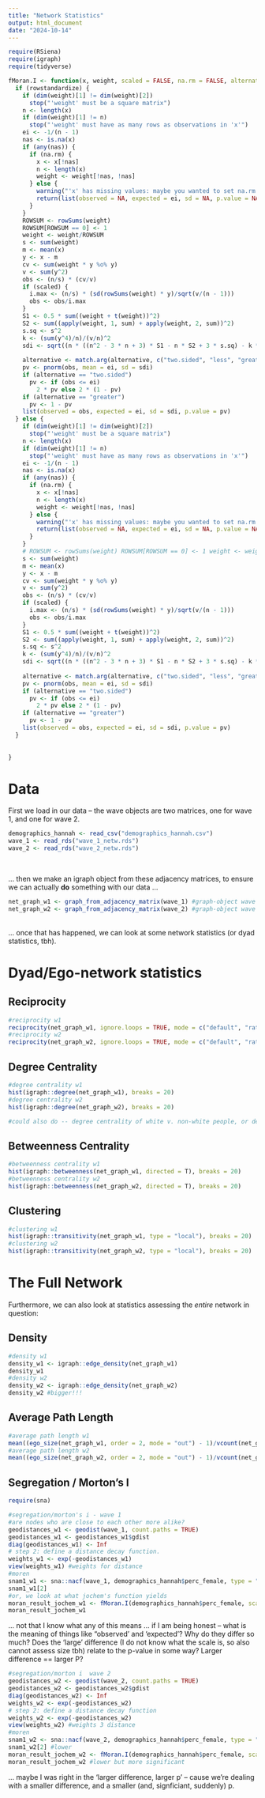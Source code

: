 ```yaml
---
title: "Network Statistics"
output: html_document
date: "2024-10-14"
---
```


```r
require(RSiena)
require(igraph)
require(tidyverse)
```
```r
fMoran.I <- function(x, weight, scaled = FALSE, na.rm = FALSE, alternative = "two.sided", rowstandardize = TRUE) {
  if (rowstandardize) {
    if (dim(weight)[1] != dim(weight)[2])
      stop("'weight' must be a square matrix")
    n <- length(x)
    if (dim(weight)[1] != n)
      stop("'weight' must have as many rows as observations in 'x'")
    ei <- -1/(n - 1)
    nas <- is.na(x)
    if (any(nas)) {
      if (na.rm) {
        x <- x[!nas]
        n <- length(x)
        weight <- weight[!nas, !nas]
      } else {
        warning("'x' has missing values: maybe you wanted to set na.rm = TRUE?")
        return(list(observed = NA, expected = ei, sd = NA, p.value = NA))
      }
    }
    ROWSUM <- rowSums(weight)
    ROWSUM[ROWSUM == 0] <- 1
    weight <- weight/ROWSUM
    s <- sum(weight)
    m <- mean(x)
    y <- x - m
    cv <- sum(weight * y %o% y)
    v <- sum(y^2)
    obs <- (n/s) * (cv/v)
    if (scaled) {
      i.max <- (n/s) * (sd(rowSums(weight) * y)/sqrt(v/(n - 1)))
      obs <- obs/i.max
    }
    S1 <- 0.5 * sum((weight + t(weight))^2)
    S2 <- sum((apply(weight, 1, sum) + apply(weight, 2, sum))^2)
    s.sq <- s^2
    k <- (sum(y^4)/n)/(v/n)^2
    sdi <- sqrt((n * ((n^2 - 3 * n + 3) * S1 - n * S2 + 3 * s.sq) - k * (n * (n - 1) * S1 - 2 * n *
                                                                           S2 + 6 * s.sq))/((n - 1) * (n - 2) * (n - 3) * s.sq) - 1/((n - 1)^2))
    alternative <- match.arg(alternative, c("two.sided", "less", "greater"))
    pv <- pnorm(obs, mean = ei, sd = sdi)
    if (alternative == "two.sided")
      pv <- if (obs <= ei)
        2 * pv else 2 * (1 - pv)
    if (alternative == "greater")
      pv <- 1 - pv
    list(observed = obs, expected = ei, sd = sdi, p.value = pv)
  } else {
    if (dim(weight)[1] != dim(weight)[2])
      stop("'weight' must be a square matrix")
    n <- length(x)
    if (dim(weight)[1] != n)
      stop("'weight' must have as many rows as observations in 'x'")
    ei <- -1/(n - 1)
    nas <- is.na(x)
    if (any(nas)) {
      if (na.rm) {
        x <- x[!nas]
        n <- length(x)
        weight <- weight[!nas, !nas]
      } else {
        warning("'x' has missing values: maybe you wanted to set na.rm = TRUE?")
        return(list(observed = NA, expected = ei, sd = NA, p.value = NA))
      }
    }
    # ROWSUM <- rowSums(weight) ROWSUM[ROWSUM == 0] <- 1 weight <- weight/ROWSUM
    s <- sum(weight)
    m <- mean(x)
    y <- x - m
    cv <- sum(weight * y %o% y)
    v <- sum(y^2)
    obs <- (n/s) * (cv/v)
    if (scaled) {
      i.max <- (n/s) * (sd(rowSums(weight) * y)/sqrt(v/(n - 1)))
      obs <- obs/i.max
    }
    S1 <- 0.5 * sum((weight + t(weight))^2)
    S2 <- sum((apply(weight, 1, sum) + apply(weight, 2, sum))^2)
    s.sq <- s^2
    k <- (sum(y^4)/n)/(v/n)^2
    sdi <- sqrt((n * ((n^2 - 3 * n + 3) * S1 - n * S2 + 3 * s.sq) - k * (n * (n - 1) * S1 - 2 * n *
                                                                           S2 + 6 * s.sq))/((n - 1) * (n - 2) * (n - 3) * s.sq) - 1/((n - 1)^2))
    alternative <- match.arg(alternative, c("two.sided", "less", "greater"))
    pv <- pnorm(obs, mean = ei, sd = sdi)
    if (alternative == "two.sided")
      pv <- if (obs <= ei)
        2 * pv else 2 * (1 - pv)
    if (alternative == "greater")
      pv <- 1 - pv
    list(observed = obs, expected = ei, sd = sdi, p.value = pv)
  }
  
  
}

```
# Data 
First we load in our data -- the wave objects are two matrices, one for wave 1, and one for wave 2. 
```r
demographics_hannah <- read_csv("demographics_hannah.csv")
wave_1 <- read_rds("wave_1_netw.rds")
wave_2 <- read_rds("wave_2_netw.rds")
```

\

... then we make an igraph object from these adjacency matrices, to ensure we can actually **do** something with our data ...
```r
net_graph_w1 <- graph_from_adjacency_matrix(wave_1) #graph-object wave 1
net_graph_w2 <- graph_from_adjacency_matrix(wave_2) #graph-object wave 2
```
 
\
... once that has happened, we can look at some network statistics (or dyad statistics, tbh).

# Dyad/Ego-network statistics 
## Reciprocity
```r
#reciprocity w1 
reciprocity(net_graph_w1, ignore.loops = TRUE, mode = c("default", "ratio"))
#reciprocity w2 
reciprocity(net_graph_w2, ignore.loops = TRUE, mode = c("default", "ratio"))
```

## Degree Centrality 
```r
#degree centrality w1 
hist(igraph::degree(net_graph_w1), breaks = 20)
#degree centrality w2 
hist(igraph::degree(net_graph_w2), breaks = 20)

#could also do -- degree centrality of white v. non-white people, or degree centrality of dutch v. non-dutch people 
```

## Betweenness Centrality
```r
#betweenness centrality w1 
hist(igraph::betweenness(net_graph_w1, directed = T), breaks = 20)
#betweenness centrality w2 
hist(igraph::betweenness(net_graph_w2, directed = T), breaks = 20)
```

## Clustering 
```r
#clustering w1 
hist(igraph::transitivity(net_graph_w1, type = "local"), breaks = 20)
#clustering w2 
hist(igraph::transitivity(net_graph_w2, type = "local"), breaks = 20)
```

# The Full Network 
Furthermore, we can also look at statistics assessing the *entire* network in question: 

## Density 
```r
#density w1
density_w1 <- igraph::edge_density(net_graph_w1)
density_w1
#density w2 
density_w2 <- igraph::edge_density(net_graph_w2)
density_w2 #bigger!!!
```

## Average Path Length
```r
#average path length w1
mean((ego_size(net_graph_w1, order = 2, mode = "out") - 1)/vcount(net_graph_w1))
#average path length w2
mean((ego_size(net_graph_w2, order = 2, mode = "out") - 1)/vcount(net_graph_w2))
```

## Segregation / Morton's I
```r
require(sna)
```

```r
#segregation/morton's i - wave 1 
#are nodes who are close to each other more alike?
geodistances_w1 <- geodist(wave_1, count.paths = TRUE)
geodistances_w1 <- geodistances_w1$gdist
diag(geodistances_w1) <- Inf
# step 2: define a distance decay function.
weights_w1 <- exp(-geodistances_w1)
view(weights_w1) #weights for distance
#moren
snam1_w1 <- sna::nacf(wave_1, demographics_hannah$perc_female, type = "moran", neighborhood.type = "out", demean = TRUE)
snam1_w1[2]
#or, we look at what jochem's function yields
moran_result_jochem_w1 <- fMoran.I(demographics_hannah$perc_female, scaled = FALSE, weight = weights_w1, na.rm = TRUE, rowstandardize = FALSE)
moran_result_jochem_w1
```
... not that I know what any of this means ... if I am being honest -- what is the meaning of things like "observed' and 'expected'? Why do they differ so much? Does the 'large' difference (I do not know what the scale is, so also cannot assess size tbh) relate to the p-value in some way? Larger difference == larger P?
```r
#segregation/morton i  wave 2 
geodistances_w2 <- geodist(wave_2, count.paths = TRUE)
geodistances_w2 <- geodistances_w2$gdist
diag(geodistances_w2) <- Inf
weights_w2 <- exp(-geodistances_w2)
# step 2: define a distance decay function
weights_w2 <- exp(-geodistances_w2)
view(weights_w2) #weights 3 distance
#moren
snam1_w2 <- sna::nacf(wave_2, demographics_hannah$perc_female, type = "moran", neighborhood.type = "out", demean = TRUE)
snam1_w2[2] #lower
moran_result_jochem_w2 <- fMoran.I(demographics_hannah$perc_female, scaled = FALSE, weight = weights_w2, na.rm = TRUE, rowstandardize = FALSE)
moran_result_jochem_w2 #lower but more significant
```
... maybe I was right in the 'larger difference, larger p' -- cause we're dealing with a smaller difference, and a smaller (and, signficiant, suddenly) p. 